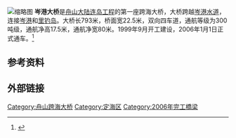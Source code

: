 [[File:Cengang_Bridge.jpg|缩略图]]
'''岑港大桥'''是[[舟山跨海大桥|舟山大陆连岛工程]]的第一座跨海大桥，大桥跨越[[岑港水道|岑港水道]]，连接[[岑港|岑港]]和[[里钓岛|里钓岛]]。大桥长793米，桥面宽22.5米，双向四车道，通航等级为300吨级，通航净高17.5米，通航净宽80米。1999年9月开工建设，2006年1月1日正式通车。<ref >{{cite web |url=http://news.cnnb.com.cn/system/2009/12/25/006370653.shtml |language= |title=千岛连大陆 天堑成通途——舟山大桥通车 |publisher=中国宁波网 |date=09年12月25日 |accessdate= |archive-date=2014-10-06 |archive-url=https://web.archive.org/web/20141006100715/http://news.cnnb.com.cn/system/2009/12/25/006370653.shtml |dead-url=no }}</ref>

== 参考资料 ==
{{reflist}}

== 外部链接 ==
{{舟山跨海大桥}}

[[Category:舟山跨海大桥|Category:舟山跨海大桥]]
[[Category:定海区|Category:定海区]]
[[Category:2006年完工橋梁|Category:2006年完工橋梁]]